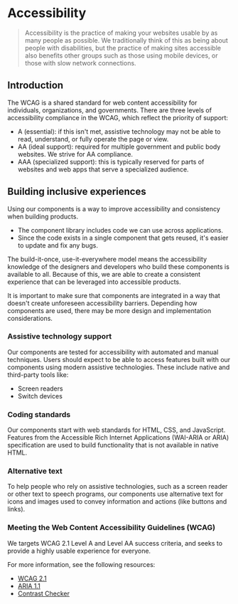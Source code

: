 
<Meta title="Foundations/Accessibility" />

# Accessibility

> Accessibility is the practice of making your websites usable by as many people as possible.
> We traditionally think of this as being about people with disabilities,
> but the practice of making sites accessible also benefits other groups such as those using mobile devices, or those with slow network connections.

## Introduction

The WCAG is a shared standard for web content accessibility for individuals, organizations, and governments. There are three levels of accessibility compliance in the WCAG, which reflect the priority of support:

- A (essential): if this isn't met, assistive technology may not be able to read, understand, or fully operate the page or view.
- AA (ideal support): required for multiple government and public body websites. We strive for AA compliance.
- AAA (specialized support): this is typically reserved for parts of websites and web apps that serve a specialized audience.

## Building inclusive experiences

Using our components is a way to improve accessibility and consistency when building products.

- The component library includes code we can use across applications.
- Since the code exists in a single component that gets reused, it's easier to update and fix any bugs.

The build-it-once, use-it-everywhere model means the accessibility knowledge of the designers and developers who build these components is available to all. Because of this, we are able to create a consistent experience that can be leveraged into accessible products.

It is important to make sure that components are integrated in a way that doesn't create unforeseen accessibility barriers. Depending how components are used, there may be more design and implementation considerations.

### Assistive technology support

Our components are tested for accessibility with automated and manual techniques. Users should expect to be able to access features built with our components using modern assistive technologies. These include native and third-party tools like:

- Screen readers
- Switch devices

### Coding standards

Our components start with web standards for HTML, CSS, and JavaScript. Features from the Accessible Rich Internet Applications (WAI-ARIA or ARIA) specification are used to build functionality that is not available in native HTML.

### Alternative text

To help people who rely on assistive technologies, such as a screen reader or other text to speech programs, our components use alternative text for icons and images used to convey information and actions (like buttons and links).

### Meeting the Web Content Accessibility Guidelines (WCAG)

We targets WCAG 2.1 Level A and Level AA success criteria, and seeks to provide a highly usable experience for everyone.

For more information, see the following resources:

- [WCAG 2.1](https://www.w3.org/TR/WCAG21/)
- [ARIA 1.1](https://www.w3.org/TR/wai-aria-1.1/)
- [Contrast Checker](https://webaim.org/resources/contrastchecker/)
